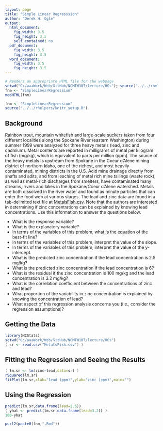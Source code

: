 ```yaml
---
layout: page
title: "Simple Linear Regresssion"
author: "Derek H. Ogle"
output:
  html_document:
    fig_width: 3.5
    fig_height: 3.5
    self_contained: no
  pdf_document:
    fig_width: 3.5
    fig_height: 3.5
  word_document:
    fig_width: 3.5
    fig_height: 3.5
---
```


```r
# Renders an appropriate HTML file for the webpage
setwd("C:/aaaWork/Web/GitHub/NCMTH107/lecture/HOs"); source("../../rhelpers/rhelpers.R")
fnm <- "SimpleLinearRegression"
modHTML(fnm)
```

```r
fnm <- "SimpleLinearRegression"
source("../../rhelpers/knitr_setup.R")
```

## Background
Rainbow trout, mountain whitefish and large-scale suckers taken from four different localities along the Spokane River (eastern Washington) during summer 1999 were analyzed for three heavy metals (lead, zinc and cadmium).  Metal contents are reported in milligrams of metal per kilogram of fish (mg/kg), which is equivalent to parts per million (ppm).  The source of the heavy metals is upstream from Spokane in the Coeur d'Alene mining district of northern Idaho, one of the richest, and most heavily contaminated, mining districts in the U.S.  Acid mine drainage directly from shafts and adits, and from leaching of metal rich mine tailings (waste rock), as well as metal-rich discharges from smelters, have contaminated many streams, rivers and lakes in the Spokane/Coeur d'Alene watershed.  Metals are both dissolved in the river water and found as minute particles that can enter the food web at various stages.  The lead and zinc data are found in a tab-delimited text file at [MetalsFish.csv](https://github.com/droglenc/NCData/blob/master/MetalsFish.csv).  Note that the authors are interested in determining if zinc concentrations can be explained by knowing lead concentrations.  Use this information to answer the questions below.

* What is the response variable?
* What is the explanatory variable?
* In terms of the variables of this problem, what is the equation of the best-fit line?
* In terms of the variables of this problem, interpret the value of the slope.
* In terms of the variables of this problem, interpret the value of the y-intercept.
* What is the predicted zinc concentration if the lead concentration is 2.5 mg/kg?
* What is the predicted zinc concentration if the lead concentration is 6?
* What is the residual if the zinc concentration is 100 mg/kg and the lead concentration is 3.2 mg/kg?
* What is the correlation coefficient between the concentrations of zinc and lead?
* What proportion of the variability in zinc concentration is explained by knowing the concentration of lead?
* What aspect of this regression analysis concerns you (i.e., consider the regression assumptions)?

## Getting the Data
```r
library(NCStats)
setwd("C:/aaaWork/Web/GitHub/NCMTH107/lecture/HOs")
( sr <- read.csv("MetalsFish.csv") )
```

## Fitting the Regression and Seeing the Results
```r
( lm.sr <- lm(zinc~lead,data=sr) )
rSquared(lm.sr)
fitPlot(lm.sr,xlab="lead (ppm)",ylab="zinc (ppm)",main="")
```

## Using the Regression
```r
predict(lm.sr,data.frame(lead=2.5))
( yhat <- predict(lm.sr,data.frame(lead=3.2)) )
100-yhat
```

```r
purl2(paste0(fnm,".Rmd"))
```
